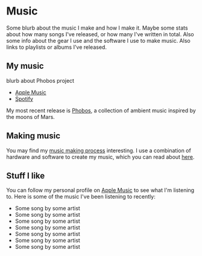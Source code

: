 # Music

Some blurb about the music I make and how I make it. Maybe some stats about how many songs I've released, or how many I've written in total.
Also some info about the gear I use and the software I use to make music. Also links to playlists or albums I've released.

## My music

blurb about Phobos project

* [Apple Music](/)
* [Spotify](/)

My most recent release is [Phobos](/), a collection of ambient music inspired by the moons of Mars.

## Making music

You may find my [music making process](/) interesting. I use a combination of hardware and software to create my music, which you can read about [here](/).

## Stuff I like

You can follow my personal profile on [Apple Music](/) to see what I'm listening to. Here is some of the music I've been listening to recently:

* Some song by some artist
* Some song by some artist
* Some song by some artist
* Some song by some artist
* Some song by some artist
* Some song by some artist
* Some song by some artist
